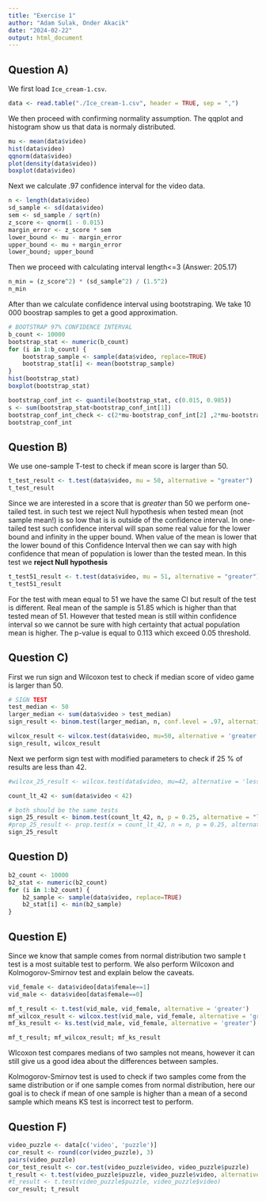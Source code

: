 ```yaml
---
title: "Exercise 1"
author: "Adam Sulak, Onder Akacik"
date: "2024-02-22"
output: html_document
---
```


## Question A)
We first load `Ice_cream-1.csv`.
```r
data <- read.table("./Ice_cream-1.csv", header = TRUE, sep = ",")
```

We then proceed with confirming normality assumption. The qqplot and histogram show us that data is
normaly distributed.
```r
mu <- mean(data$video)
hist(data$video)
qqnorm(data$video)
plot(density(data$video))
boxplot(data$video)
```

Next we calculate .97 confidence interval for the video data.
```r
n <- length(data$video)
sd_sample <- sd(data$video)
sem <- sd_sample / sqrt(n)
z_score <- qnorm(1 - 0.015)
margin_error <- z_score * sem
lower_bound <- mu - margin_error
upper_bound <- mu + margin_error
lower_bound; upper_bound
```

Then we proceed with calculating interval length<=3 (Answer: 205.17)
```r
n_min = (z_score^2) * (sd_sample^2) / (1.5^2)
n_min
```

After than we calculate confidence interval using bootstraping. We take 10 000 boostrap samples to get a good
approximation.
```r
# BOOTSTRAP 97% CONFIDENCE INTERVAL
b_count <- 10000
bootstrap_stat <- numeric(b_count)
for (i in 1:b_count) {
    bootstrap_sample <- sample(data$video, replace=TRUE)
    bootstrap_stat[i] <- mean(bootstrap_sample)
}
hist(bootstrap_stat)
boxplot(bootstrap_stat)

bootstrap_conf_int <- quantile(bootstrap_stat, c(0.015, 0.985))
s <- sum(bootstrap_stat<bootstrap_conf_int[1])
bootstrap_conf_int_check <- c(2*mu-bootstrap_conf_int[2] ,2*mu-bootstrap_conf_int[1])
bootstrap_conf_int
```
## Question B)
We use one-sample T-test to check if mean score is larger than 50.
```r
t_test_result <- t.test(data$video, mu = 50, alternative = "greater")
t_test_result
```
Since we are interested in a score that is _greater_ than 50 we perform one-tailed test. in such test
we reject Null hypothesis when tested mean (not sample mean!) is so low that is is outside of the confidence interval. In one-tailed test such confidence interval will span some real value for the lower bound and infinity in the upper bound. When value of the mean is lower that the lower bound of this Confidence Interval then we can say with high confidence that mean of population is lower than the tested mean. In this test we **reject Null hypothesis**

```r
t_test51_result <- t.test(data$video, mu = 51, alternative = "greater")
t_test51_result
```
For the test with mean equal to 51 we have the same CI but result of the test is different.
Real mean of the sample is 51.85 which is higher than that tested mean of 51. However that tested mean is still
within confidence interval so we cannot be sure with high certainty that actual population mean is higher. The p-value
is equal to 0.113 which exceed 0.05 threshold.


## Question C)
First we run sign and Wilcoxon test to check if median score of video game is larger than 50.
```r
# SIGN TEST
test_median <- 50
larger_median <- sum(data$video > test_median)
sign_result <- binom.test(larger_median, n, conf.level = .97, alternative = 'greater')

wilcox_result <- wilcox.test(data$video, mu=50, alternative = 'greater')
sign_result, wilcox_result
```
Next we perform sign test with modified parameters to check if 25 % of results are less than 42.
```r
#wilcox_25_result <- wilcox.test(data$video, mu=42, alternative = 'less') # not sure if this one is correct

count_lt_42 <- sum(data$video < 42)

# both should be the same tests
sign_25_result <- binom.test(count_lt_42, n, p = 0.25, alternative = "less")
#prop_25_result <- prop.test(x = count_lt_42, n = n, p = 0.25, alternative = "less")
sign_25_result
```

## Question D)
```r
b2_count <- 10000
b2_stat <- numeric(b2_count)
for (i in 1:b2_count) {
    b2_sample <- sample(data$video, replace=TRUE)
    b2_stat[i] <- min(b2_sample)
}
```

## Question E)

Since we know that sample comes from normal distribution two sample t test is a most suitable test to perform.
We also perform Wilcoxon and Kolmogorov-Smirnov test and explain below the caveats.
```r
vid_female <- data$video[data$female==1]
vid_male <- data$video[data$female==0]

mf_t_result <- t.test(vid_male, vid_female, alternative = 'greater')
mf_wilcox_result <- wilcox.test(vid_male, vid_female, alternative = 'greater')
mf_ks_result <- ks.test(vid_male, vid_female, alternative = 'greater')

mf_t_result; mf_wilcox_result; mf_ks_result
```
Wlcoxon test compares medians of two samples not means, however it can still give us a good idea about the differences between samples.

Kolmogorov-Smirnov test is used to check if two samples come from the same distribution or if one sample comes
from normal distribution, here our goal is to check if mean of one sample is higher than a mean
of a second sample which means KS test is incorrect test to perform.

## Question F)
```r
video_puzzle <- data[c('video', 'puzzle')]
cor_result <- round(cor(video_puzzle), 3)
pairs(video_puzzle)
cor_test_result <- cor.test(video_puzzle$video, video_puzzle$puzzle)
t_result <- t.test(video_puzzle$puzzle, video_puzzle$video, alternative = 'greater', paired = TRUE)
#t_result <- t.test(video_puzzle$puzzle, video_puzzle$video)
cor_result; t_result
```